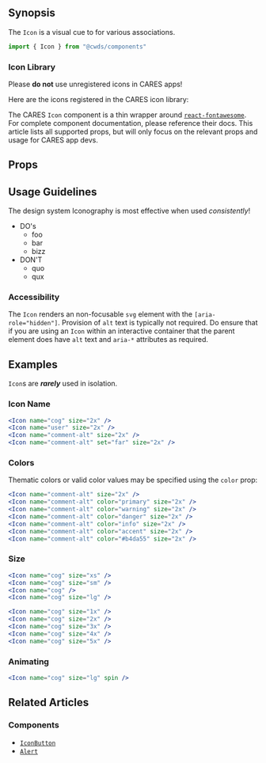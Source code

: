 
## Synopsis

The `Icon` is a visual cue to for various associations.

<DemoCard>
  <Icon name="arrow-up" />
</DemoCard>

```jsx
import { Icon } from "@cwds/components"
```

### Icon Library

<Alert color="warning">
  Please <strong>do not</strong> use unregistered icons in CARES apps!
</Alert>

Here are the icons registered in the CARES icon library:

<IconGallery className="my-3" />

<ReferenceCard>

The CARES `Icon` component is a thin wrapper around
[`react-fontawesome`](https://github.com/FortAwesome/react-fontawesome#react-fontawesome). For complete component documentation, please reference their docs. This article lists all supported props, but will only focus on the relevant props and usage for CARES app devs.

</ReferenceCard>

## Props

<PropTable docgen={Docgen.Icon} />

## Usage Guidelines

The design system Iconography is most effective when used _consistently_!

- DO's
  - foo
  - bar
  - bizz
- DON'T
  - quo
  - qux

### Accessibility

The `Icon` renders an non-focusable `svg` element with the `[aria-role="hidden"]`. Provision of `alt` text is typically not required. Do ensure that if you are using an `Icon` within an interactive container that the parent element does have `alt` text and `aria-*` attributes as required.

## Examples

`Icon`s are **_rarely_** used in isolation.

### Icon Name

<DemoCard>
  <div>
    <Icon className="mx-2" name="cog" size="2x" />
    <Icon className="mx-2" name="user" size="2x" />
    <Icon className="mx-2" name="comment-alt" size="2x" />
    <Icon className="mx-2" set="far" name="comment-alt" size="2x" />
  </div>
</DemoCard>

```jsx
<Icon name="cog" size="2x" />
<Icon name="user" size="2x" />
<Icon name="comment-alt" size="2x" />
<Icon name="comment-alt" set="far" size="2x" />
```

### Colors

Thematic colors or valid color values may be specified using the `color` prop:

<DemoCard>
  <div>
    <Icon className="mx-2" name="comment-alt" size="2x" />
    <Icon className="mx-2" name="comment-alt" color="primary" size="2x" />
    <Icon className="mx-2" name="comment-alt" color="warning" size="2x" />
    <Icon className="mx-2" name="comment-alt" color="danger" size="2x" />
    <Icon className="mx-2" name="comment-alt" color="info" size="2x" />
    <Icon className="mx-2" name="comment-alt" color="accent" size="2x" />
    <Icon className="mx-2" name="comment-alt" color="#b4da55" size="2x" />
  </div>
</DemoCard>

```jsx
<Icon name="comment-alt" size="2x" />
<Icon name="comment-alt" color="primary" size="2x" />
<Icon name="comment-alt" color="warning" size="2x" />
<Icon name="comment-alt" color="danger" size="2x" />
<Icon name="comment-alt" color="info" size="2x" />
<Icon name="comment-alt" color="accent" size="2x" />
<Icon name="comment-alt" color="#b4da55" size="2x" />
```

### Size

<DemoCard>
  <div className="d-flex align-items-center">
    <Icon className="m-2" name="cog" size="xs" />
    <Icon className="m-2" name="cog" size="sm" />
    <Icon className="m-2" name="cog" />
    <Icon className="m-2" name="cog" size="lg" />
  </div>
</DemoCard>

```jsx
<Icon name="cog" size="xs" />
<Icon name="cog" size="sm" />
<Icon name="cog" />
<Icon name="cog" size="lg" />
```

<DemoCard>
  <div className="d-flex align-items-center">
    <Icon className="m-2" name="cog" size="1x" />
    <Icon className="m-2" name="cog" size="2x" />
    <Icon className="m-2" name="cog" size="3x" />
    <Icon className="m-2" name="cog" size="4x" />
    <Icon className="m-2" name="cog" size="5x" />
  </div>
</DemoCard>

```jsx
<Icon name="cog" size="1x" />
<Icon name="cog" size="2x" />
<Icon name="cog" size="3x" />
<Icon name="cog" size="4x" />
<Icon name="cog" size="5x" />
```

### Animating

<DemoCard>
  <Icon name="cog" size="lg" spin />
</DemoCard>

```jsx
<Icon name="cog" size="lg" spin />
```

## Related Articles

<!--
### Patterns

@TODO
-->

### Components

- [`IconButton`]()
- [`Alert`](/components/alert)
